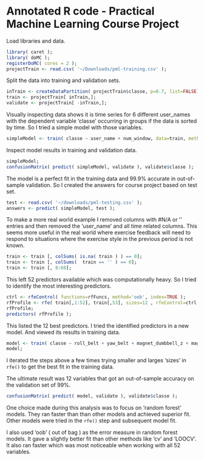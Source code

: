 Annotated R code - Practical Machine Learning Course Project
============
Load libraries and data.

```r
library( caret );
library( doMC );
registerDoMC( cores = 2 );
projectTrain <- read.csv( '~/Downloads/pml-training.csv' );
```

Split the data into training and validation sets.

```r
inTrain <- createDataPartition( projectTrain$classe, p=0.7, list=FALSE);
train <- projectTrain[ inTrain,];
validate <- projectTrain[ -inTrain,];
```

Visually inspecting data shows it is time series for 6 different user_names with the dependent variable 'classe' occurring in groups if the data is sorted by time.  So I tried a simple model with those variables.

```r
simpleModel <- train( classe ~ user_name + num_window, data=train, method='rf', trControl=trainControl( method='oob' ), tuneGrid = expand.grid( mtry = 6 ));
```

Inspect model results in training and validation data.

```r
simpleModel;
confusionMatrix( predict( simpleModel, validate ), validate$classe );
```
The model is a perfect fit in the training data and 99.9% accurate in out-of-sample validation.  So I created the answers for course project based on test set.
```r
test <- read.csv( '~/downloads/pml-testing.csv' );
answers <- predict( simpleModel, test );
```
To make a more real world example I removed columns with #N/A or '' entries and then removed the 'user_name' and all time related columns.  This seems more useful in the real world where exercise feedback will need to respond to situations where the exercise style in the previous period is not known.

```r
train <- train [, colSums( is.na( train ) ) == 0];
train <- train [, colSums(  train == '' ) == 0];
train <- train [, 8:60];
```
This left 52 predictors available which was computationally heavy.  So I tried to identify the most interesting predictors.

```r
ctrl <- rfeControl( functions=rfFuncs, method='oob', index=TRUE );
rfProfile <- rfe( train[,1:52], train[,53], sizes=12 , rfeControl=ctrl );
rfProfile;
predictors( rfProfile );
```
This listed the 12 best predictors.  I tried the identified predictors in a new model.  And viewed its results in training data.

```r
model <- train( classe ~ roll_belt + yaw_belt + magnet_dumbbell_z + magnet_dumbbell_y + pitch_belt + pitch_forearm + accel_dumbbell_y + roll_forearm + magnet_forearm_z + roll_dumbbell + accel_dumbbell_z + roll_arm  , data=train, method='rf',trControl=trainControl( method='oob'), tuneGrid=expand.grid( mtry=3));
model;
```
I iterated the steps above a few times trying smaller and larges 'sizes' in `rfe()` to get the best fit in the training data.  

The ultimate result was 12 variables that got an out-of-sample accuracy on the validation set of 99%.

```r
confusionMatrix( predict( model, validate ), validate$classe );
```
One choice made during this analysis was to focus on 'random forest' models.  They ran faster than than other models and achieved superior fit.  Other models were tried in the `rfe()` step and subsequent model fit.

I also used 'oob' ( out of bag ) as the error measure in random forest models.  It gave a slightly better fit than other methods like 'cv' and 'LOOCV'.  It also ran faster which was most noticeable when working with all 52 variables.
